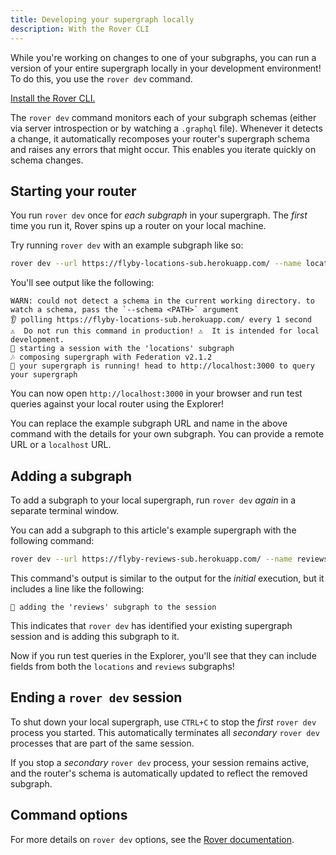 ```yaml
---
title: Developing your supergraph locally
description: With the Rover CLI
---
```


While you're working on changes to one of your subgraphs, you can run a version of your entire supergraph locally in your development environment! To do this, you use the `rover dev` command.

<Tip>

[Install the Rover CLI.](/rover/getting-started/)

</Tip>

The `rover dev` command monitors each of your subgraph schemas (either via server introspection or by watching a `.graphql` file). Whenever it detects a change, it automatically recomposes your router's supergraph schema and raises any errors that might occur. This enables you iterate quickly on schema changes.

## Starting your router

You run `rover dev` once for _each subgraph_ in your supergraph. The _first_ time you run it, Rover spins up a router on your local machine.

Try running `rover dev` with an example subgraph like so:

```bash showLineNumbers=false
rover dev --url https://flyby-locations-sub.herokuapp.com/ --name locations
```

You'll see output like the following:

```
WARN: could not detect a schema in the current working directory. to watch a schema, pass the `--schema <PATH>` argument
👂 polling https://flyby-locations-sub.herokuapp.com/ every 1 second
⚠️  Do not run this command in production! ⚠️  It is intended for local development.
🛫 starting a session with the 'locations' subgraph
🎶 composing supergraph with Federation v2.1.2
🚀 your supergraph is running! head to http://localhost:3000 to query your supergraph
```

You can now open `http://localhost:3000` in your browser and run test queries against your local router using the Explorer!

You can replace the example subgraph URL and name in the above command with the details for your own subgraph. You can provide a remote URL or a `localhost` URL.

## Adding a subgraph

To add a subgraph to your local supergraph, run `rover dev` _again_ in a separate terminal window.

You can add a subgraph to this article's example supergraph with the following command:

```bash showLineNumbers=false
rover dev --url https://flyby-reviews-sub.herokuapp.com/ --name reviews
```

This command's output is similar to the output for the _initial_ execution, but it includes a line like the following:

```
🐤 adding the 'reviews' subgraph to the session
```

This indicates that `rover dev` has identified your existing supergraph session and is adding this subgraph to it.

Now if you run test queries in the Explorer, you'll see that they can include fields from both the `locations` and `reviews` subgraphs!

## Ending a `rover dev` session

To shut down your local supergraph, use `CTRL+C` to stop the _first_ `rover dev` process you started. This automatically terminates all _secondary_ `rover dev` processes that are part of the same session.

<Note>

If you stop a _secondary_ `rover dev` process, your session remains active, and the router's schema is automatically updated to reflect the removed subgraph.

</Note>

## Command options

For more details on `rover dev` options, see the [Rover documentation](/rover/commands/dev/).
